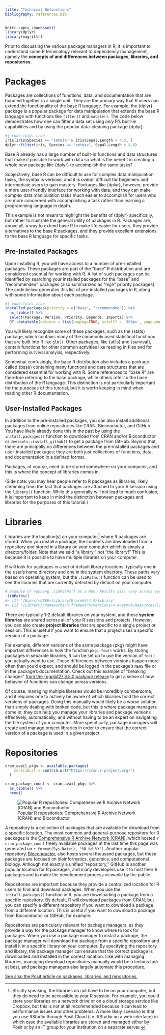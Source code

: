 ```yaml
---
title: "Technical Definitions"
bibliography: references.bib
---
```


```r
knitr::opts_chunk$set()
library(dplyr)
library(magrittr)
```

Prior to discussing the various package managers in R, it is important to understand some R terminology relevant to dependency management, namely the **concepts of and differences between packages, libraries, and repositories**.

# Packages

Packages are collections of functions, data, and documentation that are bundled together in a single unit. They are the primary way that R users can extend the functionality of the base R language. For example, the {dplyr} package is a popular package for data manipulation that extends the base R language with functions like `filter()` and `mutate()`. The code below demonstrates how one can filter a data set using *only* R's built-in capabilities and by using the popular data-cleaning package {dplyr}.

```r
#| code-fold: true
iris[iris$Species == "setosa" & iris$Sepal.Length > 4.5, ]
dplyr::filter(iris, Species == "setosa", Sepal.Length > 4.5)
```

Base R already has a large number of built-in functions and data structures that make it possible to work with data so what is the benefit in creating a whole new package like {dplyr} to accomplish the same tasks?

Subjectively, base R can be difficult to use for complex data manipulation tasks, the syntax is verbose, and it is overall difficult for beginners and intermediate users to gain mastery. Packages like {dplyr}, however, provide a more user-friendly interface for working with data, and they can make complex data manipulation tasks much easier to accomplish for users who are more concerned with accomplishing a task rather than learning a programming language in depth.

This example is not meant to highlight the benefits of {dplyr} specifically, but rather to illustrate the general utility of packages in R. Packages are, above all, a way to extend base R to make life easier for users, they provide alternatives to the base R packages, and they provide excellent extensions to the base R language for specific tasks.

## Pre-Installed Packages

Upon installing R, you will have access to a number of pre-installed packages. These packages are part of the "base" R distribution and are considered essential for working with R. A list of such packages can be identified by searching your installed packages for the "base" and "recommended" packages (also summarized as "high" priority packages). The code below generates this list of pre-installed packages in R, along with some information about each package.

```r
#| code-fold: true
installed.packages(priority = c("base", "recommended")) %>%
  as_tibble() %>%
  select(Package, Version, Priority, Depends, Imports) %>%
  DT::datatable(options = list(paging=TRUE, scrollY = '300px', pageLength = 11))
```

You will likely recognize some of these packages, such as the {stats} package, which contains many of the commonly used statistical functions that are built into R like `glm()`. Other packages, like {utils} and {survival}, contain functions for other common activities like reading in files and for performing survival analysis, respectively.

Somewhat confusingly, the base R distribution also includes a package called {base} containing many functions and data structures that are considered essential for working with R. Some references to "base R" are therefore referring to the base package, while others refer to the base distribution of the R language. This distinction is not particularly important for the purposes of this tutorial, but it is worth keeping in mind when reading other R documentation.

## User-Installed Packages

In addition to the pre-installed packages, you can also install additional packages from online repositories like CRAN, Bioconductor, and GitHub. You have likely already done this in the past by using the `install.packages()` function to download from CRAN and/or Bioconductor or `devtools::install_github()` to get a package from GitHub. Beyond that, there are principally no differences between the pre-installed packages and user-installed packages; they are both just collections of functions, data, and documentation in a defined format.

Packages, of course, need to be stored somewhere on your computer, and this is where the concept of libraries comes in.

(Side note: you may hear people refer to R packages as libraries, likely stemming from the fact that packages are attached to your R session using the `library()` function. While this generally will not lead to much confusion, it is important to keep in mind the distinction between packages and libraries for the purposes of this tutorial.)

# Libraries {#libraries}

Libraries are the location(s) on your computer[^1] where R packages are stored. When you install a package, the contents are downloaded from a repository and stored in a library on your computer which is simply a directory/folder. Note that we said "a library," not "the library!" This is because it is possible to have multiple libraries on your computer.

[^1]: Strictly speaking, the libraries do not have to be on your computer, but they do need to be accessible to your R session. For example, you could store your libraries on a network drive or on a cloud storage service like Dropbox, but this is not at all recommended because it can lead to performance issues and other problems. A more likely scenario is that you use RStudio through Posit Cloud (i.e. RStudio on a web interface) in which case the available libraries are stored and managed either by Posit or by an IT group for your institution on a separate server.

R will look for packages in a set of default library locations, typically one in the user's home directory and one in the system directory. These paths vary based on operating system, but the `.libPaths()` function can be used to see the libraries that are currently detected by default on your computer.

``` r
# Example of running .libPaths() on a Mac. Results will vary across systems
.libPaths()
#> [1] "/Users/<USER>/Library/R/arm64/4.4/library"                      
#> [2] "/Library/Frameworks/R.framework/Versions/4.4-arm64/Resources/library"
```

There are typically 1-2 default libraries on your system, and these **system libraries** are shared across all of your R sessions and projects. However, you can also create **project libraries** that are specific to a single project or session. This is useful if you want to ensure that a project uses a specific version of a package.

For example, different versions of the same package {pkg} might have important differences in how the function `pkg::foo()` works. By storing packages in separate libraries, R can be set up to use the version of `foo()` you actually want to use. These differences between versions happen more often than you'd expect, and should be logged in the package's `NEWS` file or in the package's documentation. Check out this example of "breaking changes" [from the {ggplot2} 3.5.0 package release](https://ggplot2.tidyverse.org/news/index.html#breaking-changes-3-5-0) to get a sense of how behavior of functions can change across versions.

Of course, managing multiple libraries would be incredibly cumbersome, and it requires one to actively be aware of which libraries hold the correct versions of packages. Doing this manually would likely be a worse solution than simply dealing with broken code, but this is where package managers come in; they can help you manage your libraries and package versions effectively, automatically, and without having to be an expert on navigating the file system of your computer. More specifically, package managers will create and manage project libraries in order to ensure that the correct version of a package is used in a given project.

# Repositories {#repositories}

```r

cran_avail_pkgs <- available.packages(
    contriburl = contrib.url("https://cran.r-project.org/")
  ) 

cran_package_count <- cran_avail_pkgs %>%
  as_tibble() %>%
  nrow()

```

::: center-larger
![Popular R repositories: Comprehensive R Archive Network (CRAN) and Bioconductor](assets/img/cran_and_bioconductor.png)
:::

A repository is a collection of packages that are available for download from a specific location. The most common and general-purpose repository for R packages is the [Comprehensive R Archive Network (CRAN)](https://cran.r-project.org/), which hosted `r cran_package_count` freely available packages at the last time this page was generated on `r format(Sys.Date(), "%B %d %Y")`. Another popular repository, [Bioconductor](https://www.bioconductor.org/), also hosts several thousand packages, but these packages are focused on bioinformatics, genomics, and computational biology. Although not exactly a unified "repository," GitHub is another popular location for R packages, and many developers use it to host their R packages and to make the development process viewable by the public.

Repositories are important because they provide a centralized location for R users to find and download packages. When you use the `install.packages()` function in R, you are downloading a package from a specific repository. By default, R will download packages from CRAN, but you can specify a different repository if you want to download a package from a different location. This is useful if you want to download a package from Bioconductor or GitHub, for example.

Repositories are particularly relevant for package managers, as they provide a way for the package manager to know where to look for packages. When you use a package manager to install a package, the package manager will download the package from a specific repository and install it in a specific library on your computer. By specifying the repository and library, the package manager can ensure that the correct package is downloaded and installed in the correct location. Like with managing libraries, managing download repositories manually would be a tedious task at best, and package managers also largely automate this procedure.

[See also the Posit article on packages, libraries, and repositories.](https://solutions.posit.co/envs-pkgs/repos_and_libs/)
